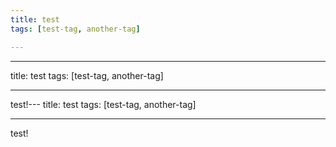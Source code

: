 ```yaml
---
title: test
tags: [test-tag, another-tag]

---
```


---
title: test
tags: [test-tag, another-tag]

---

test!---
title: test
tags: [test-tag, another-tag]

---

test!